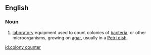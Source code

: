 ==English==
{{wikipedia}}
===Noun===
{{en-noun|sg=[[colony]] [[counter]]}}

# {{context|microbiology}} [[laboratory]] equipment used to count colonies of [[bacteria]], or other microorganisms, growing on [[agar]], usually in a [[Petri dish]].

[[id:colony counter]]